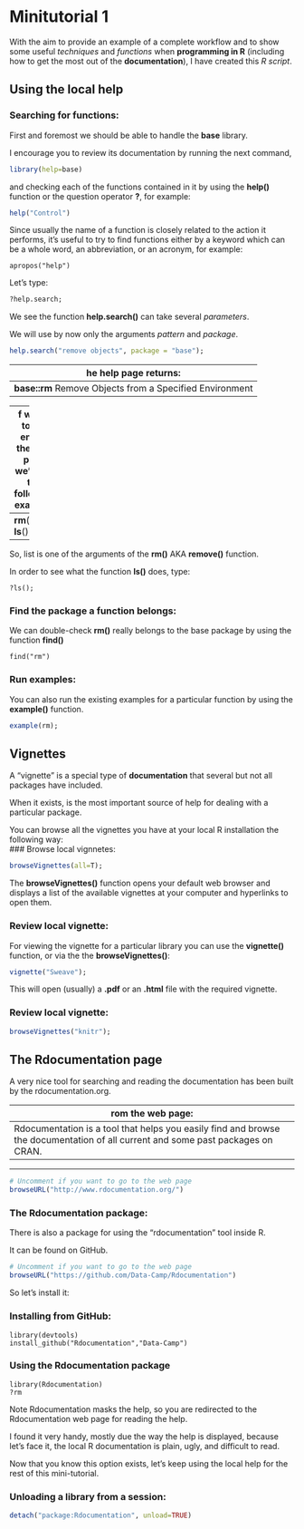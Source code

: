 Minitutorial 1
========================================================

With the aim to provide an example of a complete workflow and to show some useful *techniques* and *functions* when **programming in R** (including how to get the most out of the **documentation**), I have created this *R script*.

Using the local help
--------------------
### Searching for functions:
First and foremost we should be able to handle the **base** library.  

I encourage you to review its documentation by running the next command,
```r
library(help=base)
```
and checking each of the functions contained in it by using the **help()** function or the question operator **?**, for example:
```r
help("Control")
```

Since usually the name of a function is closely related to the action it performs, it's useful to try to find functions either by a keyword which can be a whole word, an abbreviation, or an acronym, for example:

```rdir
apropos("help")
```
Let's type:
```r
?help.search;
```
We see the function **help.search()** can take several *parameters*.  

We will use by now only the arguments *pattern* and *package*.
```r
help.search("remove objects", package = "base");
```
The help page returns:  
 ----
>    **base::rm**      Remove Objects from a Specified Environment  

 ----
If we go to the end of the help page we'll see the following example:  
 ----
>  **rm**(**list** = **ls**())  

 ----  

So, list is one of the arguments of the **rm()** AKA **remove()** function.  

In order to see what the function **ls()** does, type:
```rls
?ls();
```

### Find the package a function belongs:
We can double-check **rm()** really belongs to the base package by using the function **find()**
```rfind
find("rm")
```
### Run examples:
You can also run the existing examples for a particular function by using the **example()** function.
```r
example(rm);
```
Vignettes
---------
A "vignette" is a special type of **documentation** that several but not all packages have included.  

When it exists, is the most important source of help for dealing with a particular package.  

You can browse all the vignettes you have at your local R installation the following way:  
### Browse local vignnetes:
```r
browseVignettes(all=T);
```
The **browseVignettes()** function opens your default web browser and displays a list of the available vignettes at your computer and hyperlinks to open them.  

### Review local vignette:
For viewing the vignette for a particular library you can use the **vignette()** function, or via the the **browseVignettes()**:
```r
vignette("Sweave");
```
This will open (usually) a **.pdf** or an **.html** file with the required vignette.

### Review local vignette:
```r
browseVignettes("knitr");
```
The Rdocumentation page
-----------------------
A very nice tool for searching and reading the documentation has been built by the rdocumentation.org.  

From the web page:
 ---
> Rdocumentation is a tool that helps you easily find and browse the documentation of all current and some past packages on CRAN.

 ---
```r
# Uncomment if you want to go to the web page
browseURL("http://www.rdocumentation.org/")
```
### The Rdocumentation package:
There is also a package for using the "rdocumentation" tool inside R.  

It can be found on GitHub.
```r
# Uncomment if you want to go to the web page
browseURL("https://github.com/Data-Camp/Rdocumentation")
```

So let's install it:

### Installing from GitHub:
```rdevtools
library(devtools)
install_github("Rdocumentation","Data-Camp")
```
### Using the Rdocumentation package
```rRdocEx
library(Rdocumentation)
?rm
```
Note Rdocumentation masks the help, so you are redirected to the Rdocumentation web page for reading the help.  

I found it very handy, mostly due the way the help is displayed, because let's face it, the local R documentation is plain, ugly, and difficult to read.

Now that you know this option exists, let's keep using the local help for the rest of this mini-tutorial.

### Unloading a library from a session:
```r
detach("package:Rdocumentation", unload=TRUE)
```
